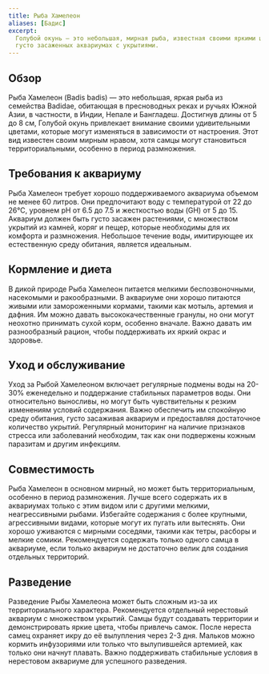 ```yaml
---
title: Рыба Хамелеон
aliases: [Бадис]
excerpt:
  Голубой окунь — это небольшая, мирная рыба, известная своими яркими цветами и уникальным поведением, процветает в
  густо засаженных аквариумах с укрытиями.
---
```


## Обзор

Рыба Хамелеон (Badis badis) — это небольшая, яркая рыба из семейства Badidae, обитающая в пресноводных реках и ручьях
Южной Азии, в частности, в Индии, Непале и Бангладеш. Достигнув длины от 5 до 8 см, Голубой окунь привлекает внимание
своими удивительными цветами, которые могут изменяться в зависимости от настроения. Этот вид известен своим мирным
нравом, хотя самцы могут становиться территориальными, особенно в период размножения.

## Требования к аквариуму

Рыба Хамелеон требует хорошо поддерживаемого аквариума объемом не менее 60 литров. Они предпочитают воду с температурой
от 22 до 26°C, уровнем pH от 6.5 до 7.5 и жесткостью воды (GH) от 5 до 15. Аквариум должен быть густо засажен
растениями, с множеством укрытий из камней, коряг и пещер, которые необходимы для их комфорта и размножения. Небольшое
течение воды, имитирующее их естественную среду обитания, является идеальным.

## Кормление и диета

В дикой природе Рыба Хамелеон питается мелкими беспозвоночными, насекомыми и ракообразными. В аквариуме они хорошо
питаются живыми или замороженными кормами, такими как мотыль, артемия и дафния. Им можно давать высококачественные
гранулы, но они могут неохотно принимать сухой корм, особенно вначале. Важно давать им разнообразный рацион, чтобы
поддерживать их яркий окрас и здоровье.

## Уход и обслуживание

Уход за Рыбой Хамелеоном включает регулярные подмены воды на 20-30% еженедельно и поддержание стабильных параметров
воды. Они относительно выносливы, но могут быть чувствительны к резким изменениям условий содержания. Важно обеспечить
им спокойную среду обитания, густо засаживая аквариум и предоставляя достаточное количество укрытий. Регулярный
мониторинг на наличие признаков стресса или заболеваний необходим, так как они подвержены кожным паразитам и другим
инфекциям.

## Совместимость

Рыба Хамелеон в основном мирный, но может быть территориальным, особенно в период размножения. Лучше всего содержать их
в аквариумах только с этим видом или с другими мелкими, неагрессивными рыбами. Избегайте содержания с более крупными,
агрессивными видами, которые могут их пугать или вытеснять. Они хорошо уживаются с мирными соседями, такими как тетры,
расборы и мелкие сомики. Рекомендуется содержать только одного самца в аквариуме, если только аквариум не достаточно
велик для создания отдельных территорий.

## Разведение

Разведение Рыбы Хамелеона может быть сложным из-за их территориального характера. Рекомендуется отдельный нерестовый
аквариум с множеством укрытий. Самцы будут создавать территории и демонстрировать яркие цвета, чтобы привлечь самок.
После нереста самец охраняет икру до её вылупления через 2-3 дня. Мальков можно кормить инфузориями или только что
вылупившейся артемией, как только они начнут плавать. Важно поддерживать стабильные условия в нерестовом аквариуме для
успешного разведения.
